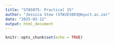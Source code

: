 ```yaml
---
title: "STA5075: Practical 15"
author: "Jessica Stow (STWJES003@myuct.ac.za)"
date: "2025-02-12"
output: html_document
---
```


```r
knitr::opts_chunk$set(echo = TRUE)
```
